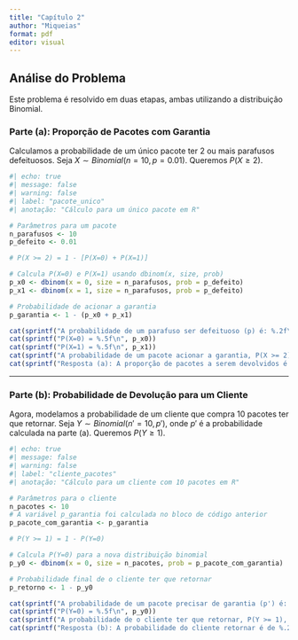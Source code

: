 ```yaml
---
title: "Capítulo 2"
author: "Miqueias"
format: pdf
editor: visual
---
```


## Análise do Problema

Este problema é resolvido em duas etapas, ambas utilizando a distribuição Binomial.

### Parte (a): Proporção de Pacotes com Garantia

Calculamos a probabilidade de um único pacote ter 2 ou mais parafusos defeituosos. Seja $X \sim Binomial(n=10, p=0.01)$. Queremos $P(X \ge 2)$.

```r
#| echo: true
#| message: false
#| warning: false
#| label: "pacote_unico"
#| anotação: "Cálculo para um único pacote em R"

# Parâmetros para um pacote
n_parafusos <- 10
p_defeito <- 0.01

# P(X >= 2) = 1 - [P(X=0) + P(X=1)]

# Calcula P(X=0) e P(X=1) usando dbinom(x, size, prob)
p_x0 <- dbinom(x = 0, size = n_parafusos, prob = p_defeito)
p_x1 <- dbinom(x = 1, size = n_parafusos, prob = p_defeito)

# Probabilidade de acionar a garantia
p_garantia <- 1 - (p_x0 + p_x1)

cat(sprintf("A probabilidade de um parafuso ser defeituoso (p) é: %.2f\n", p_defeito))
cat(sprintf("P(X=0) = %.5f\n", p_x0))
cat(sprintf("P(X=1) = %.5f\n", p_x1))
cat(sprintf("A probabilidade de um pacote acionar a garantia, P(X >= 2), é: %.5f\n", p_garantia))
cat(sprintf("Resposta (a): A proporção de pacotes a serem devolvidos é de %.3f%%.", p_garantia * 100))
```

---

### Parte (b): Probabilidade de Devolução para um Cliente

Agora, modelamos a probabilidade de um cliente que compra 10 pacotes ter que retornar. Seja $Y \sim Binomial(n'=10, p')$, onde $p'$ é a probabilidade calculada na parte (a). Queremos $P(Y \ge 1)$.

```r
#| echo: true
#| message: false
#| warning: false
#| label: "cliente_pacotes"
#| anotação: "Cálculo para um cliente com 10 pacotes em R"

# Parâmetros para o cliente
n_pacotes <- 10
# A variável p_garantia foi calculada no bloco de código anterior
p_pacote_com_garantia <- p_garantia 

# P(Y >= 1) = 1 - P(Y=0)

# Calcula P(Y=0) para a nova distribuição binomial
p_y0 <- dbinom(x = 0, size = n_pacotes, prob = p_pacote_com_garantia)

# Probabilidade final de o cliente ter que retornar
p_retorno <- 1 - p_y0

cat(sprintf("A probabilidade de um pacote precisar de garantia (p') é: %.5f\n", p_pacote_com_garantia))
cat(sprintf("P(Y=0) = %.5f\n", p_y0))
cat(sprintf("A probabilidade de o cliente ter que retornar, P(Y >= 1), é: %.5f\n", p_retorno))
cat(sprintf("Resposta (b): A probabilidade do cliente retornar é de %.2f%%.", p_retorno * 100))
```